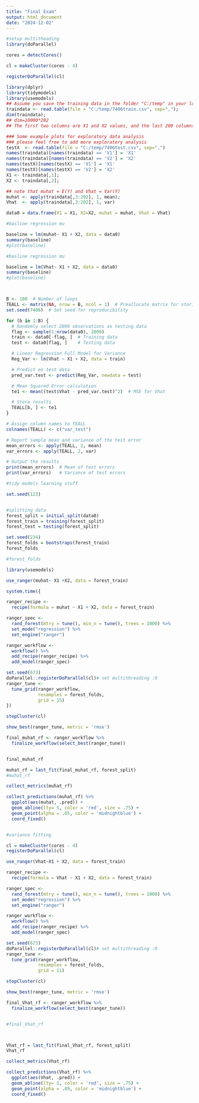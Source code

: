 ```yaml
---
title: "Final Exam"
output: html_document
date: "2024-12-02"
---
```


```r
#setup multitheading
library(doParallel)

cores = detectCores()

cl = makeCluster(cores - 4)

registerDoParallel(cl)

```

```r

library(dplyr)
library(tidymodels)
library(usemodels)
## Assume you save the training data in the folder "C:/temp" in your local laptop
traindata <- read.table(file = "C:/temp/7406train.csv", sep=",");
dim(traindata);
## dim=10000*202
## The first two columns are X1 and X2 values, and the last 200 columns are the Y valus

### Some example plots for exploratory data analysis
### please feel free to add more exploratory analysis
testX  <- read.table(file = "C:/temp/7406test.csv", sep=",")
names(traindata)[names(traindata) == 'V1'] = 'X1'
names(traindata)[names(traindata) == 'V2'] = 'X2'
names(testX)[names(testX) == 'V1'] = 'X1'
names(testX)[names(testX) == 'V2'] = 'X2'
X1 <- traindata[,1];
X2 <- traindata[,2];

## note that muhat = E(Y) and Vhat = Var(Y)
muhat <- apply(traindata[,3:202], 1, mean);
Vhat  <- apply(traindata[,3:202], 1, var)

data0 = data.frame(X1 = X1, X2=X2, muhat = muhat, Vhat = Vhat)
```

```r
#basline regression mu

baseline = lm(muhat~ X1 + X2, data = data0)
summary(baseline)
#plot(baseline)
```

```r
#basline regression mu

baseline = lm(Vhat~ X1 + X2, data = data0)
summary(baseline)
#plot(baseline)

```

```r


```

```r

```

```r
B <- 100  # Number of loops
TEALL <- matrix(NA, nrow = B, ncol = 1)  # Preallocate matrix for storing errors
set.seed(7406)  # Set seed for reproducibility

for (b in 1:B) {
  # Randomly select 2000 observations as testing data
  flag <- sample(1:nrow(data0), 2000)
  train <- data0[-flag, ]  # Training data
  test <- data0[flag, ]    # Testing data

  # Linear Regression Full Model for Variance
  Reg_Var <- lm(Vhat ~ X1 + X2, data = train)

  # Predict on test data
  pred_var.test <- predict(Reg_Var, newdata = test)

  # Mean Squared Error calculation
  te1 <- mean((test$Vhat - pred_var.test)^2)  # MSE for Vhat

  # Store results
  TEALL[b, ] <- te1
}

# Assign column names to TEALL
colnames(TEALL) <- c("var_test")

# Report sample mean and variance of the test error
mean_errors <- apply(TEALL, 2, mean)
var_errors <- apply(TEALL, 2, var)

# Output the results
print(mean_errors)  # Mean of test errors
print(var_errors)   # Variance of test errors


```



```r
#tidy models learning stuff

set.seed(123)


#splitting data
forest_split = initial_split(data0)
forest_train = training(forest_split)
forest_test = testing(forest_split)

set.seed(234)
forest_folds = bootstraps(forest_train)
forest_folds


```
```r

#forest_folds

```



```r
library(usemodels)

use_ranger(muhat~ X1 +X2, data = forest_train)

```


```r

system.time({

ranger_recipe <- 
  recipe(formula = muhat ~ X1 + X2, data = forest_train) 

ranger_spec <- 
  rand_forest(mtry = tune(), min_n = tune(), trees = 1000) %>% 
  set_mode("regression") %>% 
  set_engine("ranger") 

ranger_workflow <- 
  workflow() %>% 
  add_recipe(ranger_recipe) %>% 
  add_model(ranger_spec) 

set.seed(673)
doParallel::registerDoParallel(cl)# set multithreading :O
ranger_tune <-
  tune_grid(ranger_workflow,
            resamples = forest_folds,
            grid = 15)
})

stopCluster(cl)

```

```r

show_best(ranger_tune, metric = 'rmse')

```


```r

final_muhat_rf <- ranger_workflow %>%
  finalize_workflow(select_best(ranger_tune))


final_muhat_rf

```


```r

muhat_rf = last_fit(final_muhat_rf, forest_split)
#muhat_rf

```

```r
collect_metrics(muhat_rf)


```

```r
collect_predictions(muhat_rf) %>%
  ggplot(aes(muhat, .pred)) + 
  geom_abline(lty= 5, color = 'red', size = .75) +
  geom_point(alpha = .05, color = 'midnightblue') +
  coord_fixed()



```

```r
#variance fitting

cl = makeCluster(cores - 4)
registerDoParallel(cl)

use_ranger(Vhat~X1 + X2, data = forest_train)

ranger_recipe <- 
  recipe(formula = Vhat ~ X1 + X2, data = forest_train) 

ranger_spec <- 
  rand_forest(mtry = tune(), min_n = tune(), trees = 1000) %>% 
  set_mode("regression") %>% 
  set_engine("ranger") 

ranger_workflow <- 
  workflow() %>% 
  add_recipe(ranger_recipe) %>% 
  add_model(ranger_spec) 

set.seed(673)
doParallel::registerDoParallel(cl)# set multithreading :O
ranger_tune <-
  tune_grid(ranger_workflow,
            resamples = forest_folds,
            grid = 11)

stopCluster(cl)

```


```r
show_best(ranger_tune, metric = 'rmse')
```


```r
final_Vhat_rf <- ranger_workflow %>%
  finalize_workflow(select_best(ranger_tune))


#final_Vhat_rf



Vhat_rf = last_fit(final_Vhat_rf, forest_split)
Vhat_rf
```


```r
collect_metrics(Vhat_rf)
```


```r
collect_predictions(Vhat_rf) %>%
  ggplot(aes(Vhat, .pred)) + 
  geom_abline(lty= 2, color = 'red', size = .75) +
  geom_point(alpha = .09, color = 'midnightblue') +
  coord_fixed()

```

```r



```

